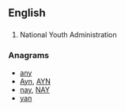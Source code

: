 ==English==

==={{initialism-old|en}}===
{{head|en}}

# {{context|US|lang=en}} National Youth Administration

===Anagrams===
* [[any#English|any]] 
* [[Ayn#English|Ayn]], [[AYN#English|AYN]]
* [[nay#English|nay]], [[NAY#English|NAY]]
* [[yan#English|yan]]